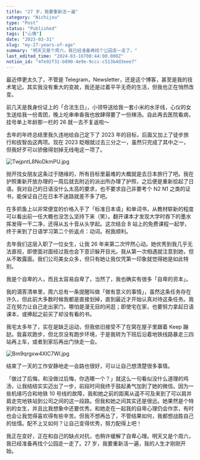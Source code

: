 ```yaml
---
title: "27 岁，我要重新活一遍"
category: "Nichijou"
type: "Post"
status: "Published"
tags: ["心情"]
date: "2023-03-31"
slug: "my-27-years-of-age"
summary: "明天又是个周六，我已经准备再找个公园走一走了。"
last_edited_time: "2024-03-16T08:44:00.000Z"
notion_id: "4fe92f31-b090-4e9e-9ccc-c513b4d3eee7"
---
```



最近停更太久了，不管是 Telegram，Newsletter，还是这个博客，甚至是我的技术笔记。其实我没有重大的变故，我还是过着平平无奇的生活，但我也正在悄然改变。


前几天是我身份证上的「合法生日」，小领导送给我一套小米的水牙线，心仪的女生送给我一份青团，晚上吃串串香我也放肆得要了一份辣汤。自此再去医院看病，挂号单上年龄那一栏的 26 就一去不复返啦～


去年的年终总结里我久违地给自己定下了 2023 年的目标，后面又加上了徒步旅行和拔智齿这两项。现在 2023 眨眼就过去三分之一，虽然只完成了其中之一，但我好歹可以骄傲得划掉无线电这一项了。


![TwjpntL8NoDkmPU.jpg](https://cdn.sa.net/2024/03/16/TwjpntL8NoDkmPU.jpg)


抛开找女朋友这条过于随缘的，所有目标里最难的大概就是去日本旅行了吧。我在护照重新开放办理的一周后就去附近的派出所办理了护照，之后便是重新拾起了日语。我对自己的日语没什么太高的要求，也不要求自己非要考个 N2 N1 之类的证书，能保证自己在日本不迷路就差不多了吧。


在多抓鱼上以非常便宜的价格入手了「标准日本语」和单词书，从教材崭新的程度可以看出前一任大概也没怎么坚持下来（笑）。翻开课本才发现大学时吞下的墨水挥发得一干二净，还得从五十音从头学起。这次结合 B 站上的免费课程一起学，终于来到了日语学习第二个折返点：动词。祝我顺利。


去年我们这层入职了一位女生，让我 26 年来第二次怦然心动。她优秀到我几乎无法直视，即使面对面经过我也会下意识躲开目光。我从第一次相遇就注意到她，但从不敢露面。我们公司美女众多，但只有她让我仅凭第一印象就觉得她是如此特别。


我是个自卑的人，而且太容易自卑了，当然了，我也确实有很多「自卑的资本」。


我的滴答清单里，周六总有一条提醒叫做「做有意义的事情」，虽然这条任务存在许久，但此前大多数时候我都是直接划掉，直到最近才开始认真对待这条任务。我正在努力让自己走出家门，哪怕是漫无目的闲逛；即使宅在家，也要努力拿起日语课本，或捧起之前买了却没有看的书。


我宅太多年了，实在是缺乏运动，但我依旧接受不了在窝在屋子里跟着 Keep 蹦跶。我喜欢跑步，但北京没有跑步环境，于是我转为下班后沿着地铁线路暴走三四站再上车，或者到家后再出门快走一会。


![Bm9qrgxw4XIC7Wl.jpg](https://cdn.sa.net/2024/03/16/Bm9qrgxw4XIC7Wl.jpg)


结束了一天的工作安静地走一会路也很好，可以让自己想清楚很多事情。


「做过了后悔，和没做过后悔，你选哪一个？」就这么一句看似没什么道理的鸡汤，让我结结实实迈出了一步，前段时间我终于鼓起勇气加到了她的微信。因为一些机缘巧合和地铁 10 号线的故障，我和她之前的距离从遥不可及来到了可以肩并肩走完地铁站到公司之间的这一段路。但我和她之间其实还是很远。她果然是个特别的女生，并且比我想象中还要优秀。和她走在一起我的自卑心理仍会作祟，有时也会让我觉得喜欢得有些辛苦。但我不想再怂了，不管结果如何，我都想战胜自己的怯懦。配不上又如何？让自己变得优秀，努力配得上吧！


我正在变好，正在和自己的缺点对抗，也稍许缓解了自卑心理。明天又是个周六，我已经准备再找个公园走一走了。27 岁，我要重新活一遍，我的人生才刚刚开始。

